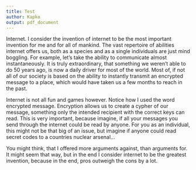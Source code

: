 ```yaml
---
title: Test
author: Kapko
output: pdf_document
---
```


Internet. I consider the invention of internet to be the most important invention for me and for all of mankind. The vast repertoire of abilities internet offers us, both as a species and as a single individuals are just mind boggling.
For example, let's take the ability to communicate almost instantaneously. It is truly extraordinary, that something we weren't able to do 50 years ago, is now a daily driver for most of the world. Most of, if not all of our society is based on the ability to instantly transmit an encrypted message to a place, which would have taken us a few months to reach in the past. 

Internet is not all fun and games however. Notice how I used the word encrypted message. Encryption allows us to create a cypher of our message, something only the intended recipient with the correct keys can read. This is very important, because imagine, if all your messages you send through the internet could be read by anyone. For you as an individual, this might not be that big of an issue, but imagine if anyone could read secret codes to a countries nuclear arsenal...

You might think, that I offered more arguments against, than arguments for. It might seem that way, but in the end I consider internet to be the greatest invention, because in the end, pros outweigh the cons by a lot.
